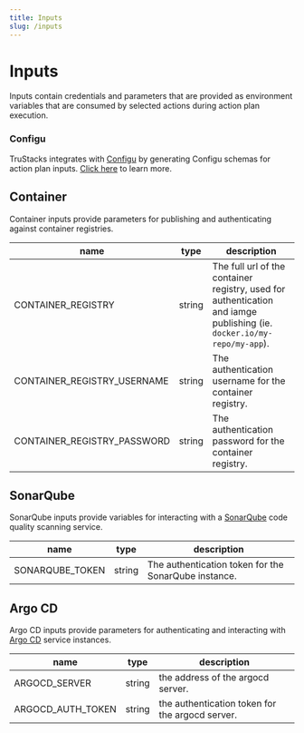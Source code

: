 ```yaml
---
title: Inputs
slug: /inputs
---
```


# Inputs

Inputs contain credentials and parameters that are provided as environment variables that are consumed by selected actions during action plan execution.

### Configu

TruStacks integrates with [Configu](https://github.com/configu/configu) by generating Configu schemas for action plan inputs. [Click here](/tutorial/input) to learn more.

## Container

Container inputs provide parameters for publishing and authenticating against container registries.

| name | type | description |
| - | - | - |
| CONTAINER_REGISTRY | string | The full url of the container registry, used for authentication and iamge publishing (ie. `docker.io/my-repo/my-app`). |
| CONTAINER_REGISTRY_USERNAME | string | The authentication username for the container registry. |
| CONTAINER_REGISTRY_PASSWORD | string | The authentication password for the container registry. |

## SonarQube

SonarQube inputs provide variables for interacting with a [SonarQube](https://www.sonarsource.com/products/sonarqube/) code quality scanning service.

| name | type | description |
| - | - | - |
| SONARQUBE_TOKEN | string | The authentication token for the SonarQube instance. |

## Argo CD

Argo CD inputs provide parameters for authenticating and interacting with [Argo CD](https://argo-cd.readthedocs.io/en/stable/) service instances.

| name | type | description |
| - | - | - |
| ARGOCD_SERVER | string | the address of the argocd server. |
| ARGOCD_AUTH_TOKEN | string | the authentication token for the argocd server. |